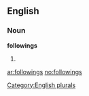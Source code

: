 ==English==

===Noun===
'''followings'''

# {{plural of|[[following]]}}

[[Category:English plurals]]

[[ar:followings]]
[[no:followings]]